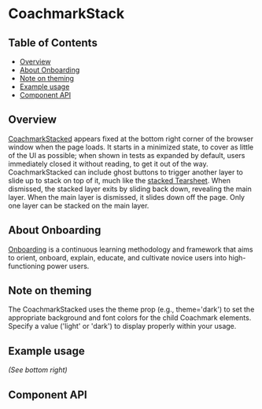 
# CoachmarkStack

## Table of Contents

- [Overview](#overview)
- [About Onboarding](#about-onboarding)
- [Note on theming](#note-on-theming)
- [Example usage](#example-usage)
- [Component API](#component-api)

## Overview

[CoachmarkStacked](https://pages.github.ibm.com/cdai-design/pal/components/onboarding/coachmark/usage#stacked)
appears fixed at the bottom right corner of the browser window when the page
loads. It starts in a minimized state, to cover as little of the UI as possible;
when shown in tests as expanded by default, users immediately closed it without
reading, to get it out of the way. CoachmarkStacked can include ghost buttons to
trigger another layer to slide up to stack on top of it, much like the
[stacked Tearsheet](https://pages.github.ibm.com/cdai-design/pal/components/tearsheet/usage/#navigation).
When dismissed, the stacked layer exits by sliding back down, revealing the main
layer. When the main layer is dismissed, it slides down off the page. Only one
layer can be stacked on the main layer.

## About Onboarding

[Onboarding](https://pages.github.ibm.com/security/security-design/department/end-to-end-experiences/onboarding/overview)
is a continuous learning methodology and framework that aims to orient, onboard,
explain, educate, and cultivate novice users into high-functioning power users.

## Note on theming

The CoachmarkStacked uses the theme prop (e.g., theme='dark') to set the
appropriate background and font colors for the child Coachmark elements. Specify
a value ('light' or 'dark') to display properly within your usage.

## Example usage

_(See bottom right)_

<Canvas>
  <div className="CoachmarkBaseExampleUsage">
    <Story of={CoachmarkStackStories.coachmarkStack} />
  </div>
</Canvas>

## Component API

<Controls />

